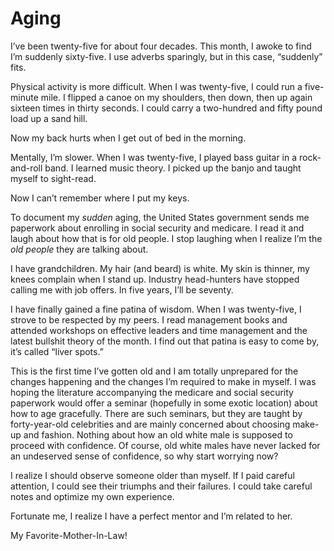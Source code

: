 # Aging {.unnumbered}

I've been twenty-five for about four decades. This month, I awoke to find I'm suddenly sixty-five. I use adverbs sparingly, but in this case, "suddenly" fits.

Physical activity is more difficult. When I was twenty-five, I could run a five-minute mile. I flipped a canoe on my shoulders, then down, then up again sixteen times in thirty seconds. I could carry a two-hundred and fifty pound load up a sand hill.

Now my back hurts when I get out of bed in the morning.

Mentally, I'm slower. When I was twenty-five, I played bass guitar in a rock-and-roll band. I learned music theory. I picked up the banjo and taught myself to sight-read.

Now I can't remember where I put my keys.

To document my *sudden* aging, the United States government sends me paperwork about enrolling in social security and medicare. I read it and laugh about how that is for old people. I stop laughing when I realize I'm the *old people* they are talking about.

I have grandchildren. My hair (and beard) is white. My skin is thinner, my knees complain when I stand up. Industry head-hunters have stopped calling me with job offers. In five years, I'll be seventy.

I have finally gained a fine patina of wisdom. When I was twenty-five, I strove to be respected by my peers. I read management books and attended workshops on effective leaders and time management and the latest bullshit theory of the month. I find out that patina is easy to come by, it's called "liver spots."

This is the first time I've gotten old and I am totally unprepared for the changes happening and the changes I'm required to make in myself. I was hoping the literature accompanying the medicare and social security paperwork would offer a seminar (hopefully in some exotic location) about how to age gracefully. There are such seminars, but they are taught by forty-year-old celebrities and are mainly concerned about choosing make-up and fashion. Nothing about how an old white male is supposed to proceed with confidence. Of course, old white males have never lacked for an undeserved sense of confidence, so why start worrying now?

I realize I should observe someone older than myself. If I paid careful attention, I could see their triumphs and their failures. I could take careful notes and optimize my own experience.

Fortunate me, I realize I have a perfect mentor and I'm related to her.

My Favorite-Mother-In-Law!
